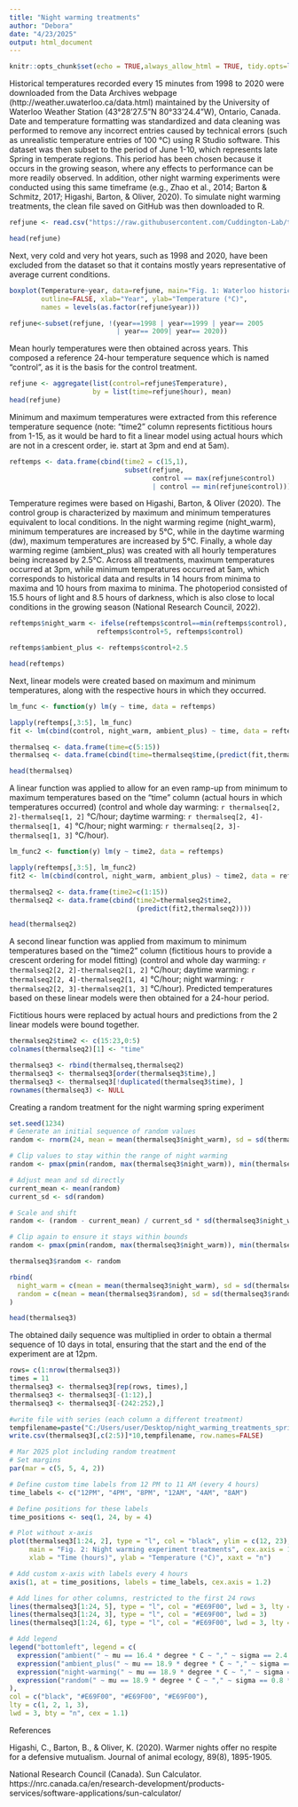 ---
title: "Night warming treatments"
author: "Debora"
date: "4/23/2025"
output: html_document
---

```{r setup, include=FALSE}
knitr::opts_chunk$set(echo = TRUE,always_allow_html = TRUE, tidy.opts=list(width.cutoff=60), tidy=TRUE)
```

Historical temperatures recorded every 15 minutes from 1998 to 2020 were downloaded from the Data Archives webpage (http://weather.uwaterloo.ca/data.html) maintained by the University of Waterloo Weather Station (43°28'27.5"N 80°33'24.4"W), Ontario, Canada. Date and temperature formatting was standardized and data cleaning was performed to remove any incorrect entries caused by technical errors (such as unrealistic temperature entries of 100 °C) using R Studio software. This dataset was then subset to the period of June 1-10, which represents late Spring in temperate regions. This period has been chosen because it occurs in the growing season, where any effects to performance can be more readily observed. In addition, other night warming experiments were conducted using this same timeframe (e.g., Zhao et al., 2014; Barton & Schmitz, 2017; Higashi, Barton, & Oliver, 2020). To simulate night warming treatments, the clean file saved on GitHub was then downloaded to R.
```{r}
refjune <- read.csv("https://raw.githubusercontent.com/Cuddington-Lab/thermal-experiments/main/historical_temps_analyses/historical_temperatures_uwaterloo_june_1_10.csv", header=TRUE, stringsAsFactors = TRUE)

head(refjune)
```

Next, very cold and very hot years, such as 1998 and 2020, have been excluded from the dataset so that it contains mostly years representative of average current conditions.
```{r}
boxplot(Temperature~year, data=refjune, main="Fig. 1: Waterloo historical temperatures: June 1-10", 
        outline=FALSE, xlab="Year", ylab="Temperature (°C)", 
        names = levels(as.factor(refjune$year)))

refjune<-subset(refjune, !(year==1998 | year==1999 | year== 2005
                           | year== 2009| year== 2020))
```

Mean hourly temperatures were then obtained across years. This composed a reference 24-hour temperature sequence which is named "control", as it is the basis for the control treatment.
```{r}
refjune <- aggregate(list(control=refjune$Temperature), 
                     by = list(time=refjune$hour), mean)
head(refjune)
```

Minimum and maximum temperatures were extracted from this reference temperature sequence (note: "time2" column represents fictitious hours from 1-15, as it would be hard to fit a linear model using actual hours which are not in a crescent order, ie. start at 3pm and end at 5am). 
```{r}
reftemps <- data.frame(cbind(time2 = c(15,1), 
                             subset(refjune, 
                                    control == max(refjune$control)
                                    | control == min(refjune$control))))
```

Temperature regimes were based on Higashi, Barton, & Oliver (2020). The control group is characterized by maximum and minimum temperatures equivalent to local conditions. In the night warming regime (night_warm), minimum temperatures are increased by 5°C, while in the daytime warming (dw), maximum temperatures are increased by 5°C. Finally, a whole day warming regime (ambient_plus) was created with all hourly temperatures being increased by 2.5°C. Across all treatments, maximum temperatures occurred at 3pm, while minimum temperatures occurred at 5am, which corresponds to historical data and results in 14 hours from minima to maxima and 10 hours from maxima to minima. The photoperiod consisted of 15.5 hours of light and 8.5 hours of darkness, which is also close to local conditions in the growing season (National Research Council, 2022).
```{r}
reftemps$night_warm <- ifelse(reftemps$control==min(reftemps$control), 
                      reftemps$control+5, reftemps$control)

reftemps$ambient_plus <- reftemps$control+2.5

head(reftemps)
```

Next, linear models were created based on maximum and minimum temperatures, along with the respective hours in which they occurred.
```{r}
lm_func <- function(y) lm(y ~ time, data = reftemps)

lapply(reftemps[,3:5], lm_func)
fit <- lm(cbind(control, night_warm, ambient_plus) ~ time, data = reftemps)

thermalseq <- data.frame(time=c(5:15))
thermalseq <- data.frame(cbind(time=thermalseq$time,(predict(fit,thermalseq))))

head(thermalseq)
```
A linear function was applied to allow for an even ramp-up from minimum to maximum temperatures based on the "time" column (actual hours in which temperatures occurred) (control and whole day warming: `r thermalseq[2, 2]-thermalseq[1, 2]` °C/hour; daytime warming: `r thermalseq[2, 4]-thermalseq[1, 4]` °C/hour; night warming: `r thermalseq[2, 3]-thermalseq[1, 3]` °C/hour).
```{r}
lm_func2 <- function(y) lm(y ~ time2, data = reftemps)

lapply(reftemps[,3:5], lm_func2)
fit2 <- lm(cbind(control, night_warm, ambient_plus) ~ time2, data = reftemps)

thermalseq2 <- data.frame(time2=c(1:15))
thermalseq2 <- data.frame(cbind(time2=thermalseq2$time2,
                                (predict(fit2,thermalseq2))))

head(thermalseq2)
```
A second linear function was applied from maximum to minimum temperatures based on the "time2" column (fictitious hours to provide a crescent ordering for model fitting) (control and whole day warming: `r thermalseq2[2, 2]-thermalseq2[1, 2]` °C/hour; daytime warming: `r thermalseq2[2, 4]-thermalseq2[1, 4]` °C/hour; night warming: `r thermalseq2[2, 3]-thermalseq2[1, 3]` °C/hour). Predicted temperatures based on these linear models were then obtained for a 24-hour period.

Fictitious hours were replaced by actual hours and predictions from the 2 linear models were bound together.
```{r}
thermalseq2$time2 <- c(15:23,0:5)
colnames(thermalseq2)[1] <- "time"

thermalseq3 <- rbind(thermalseq,thermalseq2)
thermalseq3 <- thermalseq3[order(thermalseq3$time),]
thermalseq3 <- thermalseq3[!duplicated(thermalseq3$time), ]
rownames(thermalseq3) <- NULL
```

Creating a random treatment for the night warming spring experiment
```{r}
set.seed(1234)  
# Generate an initial sequence of random values
random <- rnorm(24, mean = mean(thermalseq3$night_warm), sd = sd(thermalseq3$night_warm))

# Clip values to stay within the range of night warming
random <- pmax(pmin(random, max(thermalseq3$night_warm)), min(thermalseq3$night_warm))

# Adjust mean and sd directly
current_mean <- mean(random)
current_sd <- sd(random)

# Scale and shift
random <- (random - current_mean) / current_sd * sd(thermalseq3$night_warm) + mean(thermalseq3$night_warm)

# Clip again to ensure it stays within bounds
random <- pmax(pmin(random, max(thermalseq3$night_warm)), min(thermalseq3$night_warm))

thermalseq3$random <- random

rbind(
  night_warm = c(mean = mean(thermalseq3$night_warm), sd = sd(thermalseq3$night_warm), min = min(thermalseq3$night_warm), max = max(thermalseq3$night_warm)),
  random = c(mean = mean(thermalseq3$random), sd = sd(thermalseq3$random), min = min(thermalseq3$random), max = max(thermalseq3$random))
)

head(thermalseq3)
```

The obtained daily sequence was multiplied in order to obtain a thermal sequence of 10 days in total, ensuring that the start and the end of the experiment are at 12pm. 
```{r}
rows= c(1:nrow(thermalseq3))
times = 11
thermalseq3 <- thermalseq3[rep(rows, times),]
thermalseq3 <- thermalseq3[-(1:12),]
thermalseq3 <- thermalseq3[-(242:252),]
```


```{r}
#write file with series (each column a different treatment)
tempfilename=paste("C:/Users/user/Desktop/night_warming_treatments_spring.csv")
write.csv(thermalseq3[,c(2:5)]*10,tempfilename, row.names=FALSE)
```


```{r}
# Mar 2025 plot including random treatment
# Set margins
par(mar = c(5, 5, 4, 2))

# Define custom time labels from 12 PM to 11 AM (every 4 hours)
time_labels <- c("12PM", "4PM", "8PM", "12AM", "4AM", "8AM")

# Define positions for these labels
time_positions <- seq(1, 24, by = 4)

# Plot without x-axis
plot(thermalseq3[1:24, 2], type = "l", col = "black", ylim = c(12, 23), lwd = 2,
     main = "Fig. 2: Night warming experiment treatments", cex.axis = 1.5, cex.lab = 1.8,
     xlab = "Time (hours)", ylab = "Temperature (°C)", xaxt = "n")

# Add custom x-axis with labels every 4 hours
axis(1, at = time_positions, labels = time_labels, cex.axis = 1.2)

# Add lines for other columns, restricted to the first 24 rows
lines(thermalseq3[1:24, 5], type = "l", col = "#E69F00", lwd = 3, lty = 2)
lines(thermalseq3[1:24, 3], type = "l", col = "#E69F00", lwd = 3)
lines(thermalseq3[1:24, 6], type = "l", col = "#E69F00", lwd = 3, lty = "dotted")

# Add legend
legend("bottomleft", legend = c(
  expression("ambient(" ~ mu == 16.4 * degree * C ~ "," ~ sigma == 2.4 * degree * C ~ ")"),
  expression("ambient_plus(" ~ mu == 18.9 * degree * C ~ "," ~ sigma == 2.4 * degree * C ~ ")"),
  expression("night-warming(" ~ mu == 18.9 * degree * C ~ "," ~ sigma == 0.9 * degree * C ~ ")"),
  expression("random(" ~ mu == 18.9 * degree * C ~ "," ~ sigma == 0.8 * degree * C ~ ")")
), 
col = c("black", "#E69F00", "#E69F00", "#E69F00"), 
lty = c(1, 2, 1, 3),  
lwd = 3, bty = "n", cex = 1.1)

```


References

Higashi, C., Barton, B., & Oliver, K. (2020). Warmer nights offer no respite for a defensive mutualism. Journal of animal ecology, 89(8), 1895-1905. 

National Research Council (Canada). Sun Calculator. https://nrc.canada.ca/en/research-development/products-services/software-applications/sun-calculator/